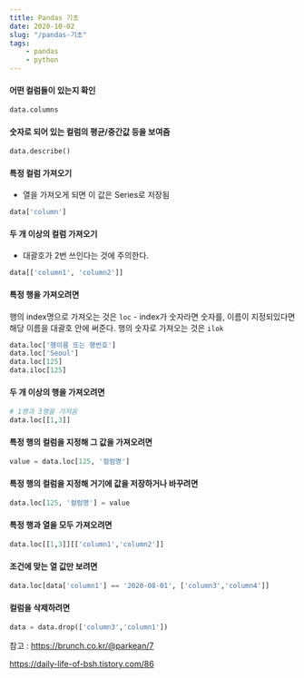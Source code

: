 ```yaml
---
title: Pandas 기초 
date: 2020-10-02
slug: "/pandas-기초"
tags:
    - pandas
    - python 
---
```



#### 어떤 컬럼들이 있는지 확인
```python
data.columns
```

#### 숫자로 되어 있는 컬럼의 평균/중간값 등을 보여줌
```python
data.describe()
```

#### 특정 컬럼 가져오기  
- 열을 가져오게 되면 이 값은 Series로 저장됨 
```python
data['column']
```

#### 두 개 이상의 컬럼 가져오기
- 대괄호가 2번 쓰인다는 것에 주의한다. 
```python
data[['column1', 'column2']]
```

#### 특정 행을 가져오려면
행의 index명으로 가져오는 것은 `loc` - index가 숫자라면 숫자를, 이름이 지정되있다면 해당 이름을 대괄호 안에 써준다.
행의 숫자로 가져오는 것은 `ilok` 
```python
data.loc['행이름 또는 행번호']
data.loc['Seoul']
data.loc[125]
data.iloc[125]
```

#### 두 개 이상의 행을 가져오려면
```python
# 1행과 3행을 가져옴
data.loc[[1,3]]
```

#### 특정 행의 컬럼을 지정해 그 값을 가져오려면
```python
value = data.loc[125, '컬럼명']
```

#### 특정 행의 컬럼을 지정해 거기에 값을 저장하거나 바꾸려면
```python
data.loc[125, '컬럼명'] = value
```

#### 특정 행과 열을 모두 가져오려면
```python
data.loc[[1,3]][['column1','column2']]
```

#### 조건에 맞는 열 값만 보려면 
```python
data.loc[data['column1'] == '2020-08-01', ['column3','column4']]
```

#### 컬럼을 삭제하려면
```python
data = data.drop(['column3','column1'])
```




참고 : 
https://brunch.co.kr/@parkean/7

https://daily-life-of-bsh.tistory.com/86

